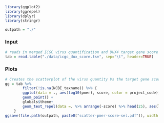 ```r
library(ggplot2)
library(ggrepel)
library(dplyr)
library(stringr)
```

```r
outpath = "./"
```

### Input
```r
# reads in merged ICGC virus quantification and DUX4 target gene score
tab = read.table("./data/icgc_dux_score.tsv", sep="\t", header=TRUE)
```


### Plots

```r
# Creates the scatterplot of the virus quantity Vs the target gene score
gg = tab %>% 
        filter(!is.na(NCBI_taxname)) %>% {
        ggplot(data = ., aes(log10(pmer), score, color = project_code)) +
        geom_point() +
        globals$theme+
        geom_text_repel(data =. %>% arrange(-score) %>% head(25), aes(label = NCBI_taxname), size=1.5)
    }
ggsave(file.path(outpath, paste0("scatter-pmer-score-sel.pdf")), width = 6, height = 4)
```